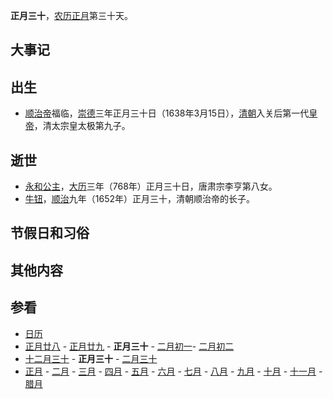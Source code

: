 {{Lunar01Calendar}}
'''正月三十'''，[[农历|农历]][[正月|正月]]第三十天。

==大事记==
==出生==
*[[顺治帝|顺治帝]]福临，[[崇德|崇德]]三年正月三十日（1638年3月15日），[[清朝|清朝]]入关后第一代[[皇帝|皇帝]]，清太宗皇太极第九子。
==逝世==
*[[永和公主|永和公主]]，[[大历|大历]]三年（768年）正月三十日，唐肃宗李亨第八女。
*[[牛钮|牛钮]]，[[顺治|顺治]]九年（1652年）正月三十，清朝顺治帝的长子。
==节假日和习俗==

==其他内容==

==参看==
*[[历史上的今天|日历]]
*[[正月廿八|正月廿八]] - [[正月廿九|正月廿九]] - '''正月三十''' - [[二月初一|二月初一]]- [[二月初二|二月初二]]
*[[十二月三十|十二月三十]] - '''正月三十''' - [[二月三十|二月三十]]
*[[正月|正月]] - [[二月_(农历)|二月]] - [[三月_(农历)|三月]] - [[四月_(农历)|四月]] - [[五月_(农历)|五月]] - [[六月_(农历)|六月]] - [[七月_(农历)|七月]] - [[八月_(农历)|八月]] - [[九月_(农历)|九月]] - [[十月_(农历)|十月]] - [[十一月_(农历)|十一月]] - [[腊月|腊月]]